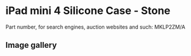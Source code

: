 # iPad mini 4 Silicone Case - Stone

Part number, for search engines, auction websites and such: MKLP2ZM/A

## Image gallery

<div style={{ width: "768px" }}>
  <GalleryComponent
    images={[
      {
        original: "/everysource/MKLP2",
        thumbnail: "/everypreview/MKLP2",
      },
      {
        original: "/everysource/MKLP2_AV1_GOLD",
        thumbnail: "/everypreview/MKLP2_AV1_GOLD",
      },
      {
        original: "/everysource/MKLP2_AV1_SILVER",
        thumbnail: "/everypreview/MKLP2_AV1_SILVER",
      },
      {
        original: "/everysource/MKLP2_AV1_SPACE_GRAY",
        thumbnail: "/everypreview/MKLP2_AV1_SPACE_GRAY",
      },
      {
        original: "/everysource/MKLP2_AV2",
        thumbnail: "/everypreview/MKLP2_AV2",
      },
      {
        original: "/everysource/MKLP2_AV3",
        thumbnail: "/everypreview/MKLP2_AV3",
      },
      {
        original: "/everysource/MKLP2_AV4",
        thumbnail: "/everypreview/MKLP2_AV4",
      }
    ]}
  />
</div>